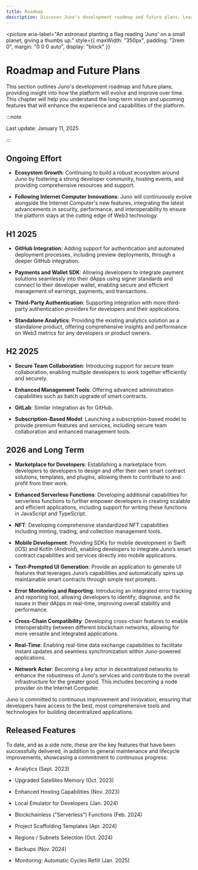 ```yaml
---
title: Roadmap
description: Discover Juno's development roadmap and future plans. Learn about upcoming features, improvements, and the long-term vision for the Juno platform.
---
```



<picture
  aria-label="An astronaut planting a flag reading 'Juno' on a small planet, giving a thumbs up."
  style={{
    maxWidth: "350px",
    padding: "2rem 0",
    margin: "0 0 0 auto",
    display: "block"
  }}
>
  <MoonIllustration />
</picture>

# Roadmap and Future Plans

This section outlines Juno's development roadmap and future plans, providing insight into how the platform will evolve and improve over time. This chapter will help you understand the long-term vision and upcoming features that will enhance the experience and capabilities of the platform.

:::note

Last update: January 11, 2025

:::

## Ongoing Effort

- **Ecosystem Growth**: Continuing to build a robust ecosystem around Juno by fostering a strong developer community, hosting events, and providing comprehensive resources and support.

- **Following Internet Computer Innovations**: Juno will continuously evolve alongside the Internet Computer's new features, integrating the latest advancements in security, performance, and interoperability to ensure the platform stays at the cutting edge of Web3 technology.

## H1 2025

- **GitHub Integration**: Adding support for authentication and automated deployment processes, including preview deployments, through a deeper GitHub integration.

- **Payments and Wallet SDK**: Allowing developers to integrate payment solutions seamlessly into their dApps using signer standards and connect to their developer wallet, enabling secure and efficient management of earnings, payments, and transactions.

- **Third-Party Authentication**: Supporting integration with more third-party authentication providers for developers and their applications.

- **Standalone Analytics**: Providing the existing analytics solution as a standalone product, offering comprehensive insights and performance on Web3 metrics for any developers or product owners.

## H2 2025

- **Secure Team Collaboration**: Introducing support for secure team collaboration, enabling multiple developers to work together efficiently and securely.

- **Enhanced Management Tools**: Offering advanced administration capabilities such as batch upgrade of smart contracts.

- **GitLab**: Similar integration as for GitHub.

- **Subscription-Based Model**: Launching a subscription-based model to provide premium features and services, including secure team collaboration and enhanced management tools.

## 2026 and Long Term

- **Marketplace for Developers**: Establishing a marketplace from developers to developers to design and offer their own smart contract solutions, templates, and plugins, allowing them to contribute to and profit from their work.

- **Enhanced Serverless Functions**: Developing additional capabilities for serverless functions to further empower developers in creating scalable and efficient applications, including support for writing these functions in JavaScript and TypeScript.

- **NFT**: Developing comprehensive standardized NFT capabilities including minting, trading, and collection management tools.

- **Mobile Development**: Providing SDKs for mobile development in Swift (iOS) and Kotlin (Android), enabling developers to integrate Juno’s smart contract capabilities and services directly into mobile applications.

- **Text-Prompted UI Generation**: Provide an application to generate UI features that leverages Juno’s capabilities and automatically spins up maintainable smart contracts through simple text prompts.

- **Error Monitoring and Reporting**: Introducing an integrated error tracking and reporting tool, allowing developers to identify, diagnose, and fix issues in their dApps in real-time, improving overall stability and performance.

- **Cross-Chain Compatibility**: Developing cross-chain features to enable interoperability between different blockchain networks, allowing for more versatile and integrated applications.

- **Real-Time**: Enabling real-time data exchange capabilities to facilitate instant updates and seamless synchronization within Juno-powered applications.

- **Network Actor**: Becoming a key actor in decentralized networks to enhance the robustness of Juno's services and contribute to the overall infrastructure for the greater good. This includes becoming a node provider on the Internet Computer.

Juno is committed to continuous improvement and innovation, ensuring that developers have access to the best, most comprehensive tools and technologies for building decentralized applications.

## Released Features

To date, and as a side note, these are the key features that have been successfully delivered, in addition to general maintenance and lifecycle improvements, showcasing a commitment to continuous progress:

- Analytics (Sept. 2023)

- Upgraded Satellites Memory (Oct. 2023)

- Enhanced Hosting Capabilities (Nov. 2023)

- Local Emulator for Developers (Jan. 2024)

- Blockchainless ("Serverless") Functions (Feb. 2024)

- Project Scaffolding Templates (Apr. 2024)

- Regions / Subnets Selection (Oct. 2024)

- Backups (Nov. 2024)

- Monitoring: Automatic Cycles Refill (Jan. 2025)

